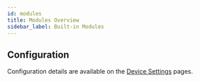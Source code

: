 ```yaml
---
id: modules
title: Modules Overview
sidebar_label: Built-in Modules
---
```


<ModuleOverviewText/>

## Configuration

Configuration details are available on the [Device Settings](/docs/settings) pages.
